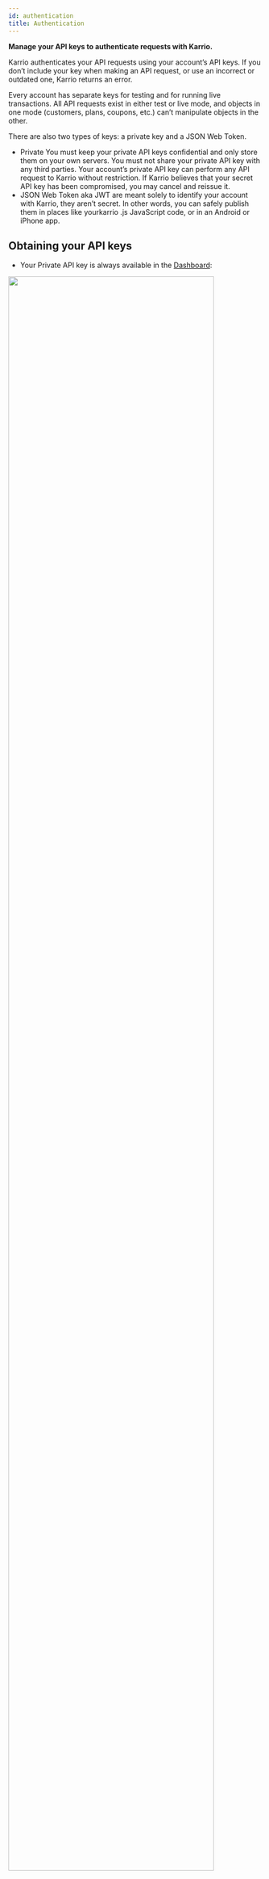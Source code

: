 ```yaml
---
id: authentication
title: Authentication
---
```


**Manage your API keys to authenticate requests with Karrio.**

Karrio authenticates your API requests using your account’s API keys.
If you don’t include your key when making an API request, or use an
incorrect or outdated one, Karrio returns an error.

Every account has separate keys for testing and for running live
transactions. All API requests exist in either test or live mode, and
objects in one mode (customers, plans, coupons, etc.) can’t manipulate
objects in the other.

There are also two types of keys: a private key and a JSON Web Token.

- Private You must keep your private API keys confidential and only
store them on your own servers. You must not share your private API
key with any third parties. Your account’s private API key can perform
any API request to Karrio without restriction. If Karrio believes that
your secret API key has been compromised, you may cancel and reissue it.
- JSON Web Token aka JWT are meant solely to identify your account with
Karrio, they aren’t secret. In other words, you can safely publish them
in places like yourkarrio .js JavaScript code, or in an Android or iPhone app.


## Obtaining your API keys

- Your Private API key is always available in the [Dashboard](app.karrio.io/developers/api):

<img src="/img/assets/api-key.png" width="90%" />


- The JSON Web Token on the other hand are obtained by API request

<div id="tabs">
<Tabs>
<TabItem value="curl" label="cURL">

```shell
curl --request POST \\
  --url http://app.karrio.io/api/token \\
  --header 'Content-Type: application/json' \\
  --data '{
	"email": "admin@example.com",
	"password": "demo"
}'
```

</TabItem>
<TabItem value="js" label="Javascript">

```javascript
const karrio = Karrio('key_...');
const token = await karrio.api.authenticate({
	"email": "admin@example.com",
	"password": "demo",
});
```

</TabItem>
</Tabs>
</div>

Karrio returns an key pair object in response to your API request.

```json
{
  "refresh": "eyJ0eXAiOiJKV1QiLCJhbGciOiJIUzI1NiJ9.eyJ0b2tlbl90eXBlIjoicmVmcmVzaCIsImV4cCI6MTYzNjYxMzY4NSwiaWF0IjoxNjM2MTgxNjg1LCJqdGkiOiIwNjM1ZGQ4NWExMWU0NTNjYTk2ZTk3NDM4ZDBjOTRkMiIsInVzZXJfaWQiOjF9.1MO8ODXIPvEQtTJdiyyFT1UA54hZnLjrVj8a3DEDbbw",
  "access": "eyJ0eXAiOiJKV1QiLCJhbGciOiJIUzI1NiJ9.eyJ0b2tlbl90eXBlIjoiYWNjZXNzIiwiZXhwIjoxNjM2MTgyNTg1LCJpYXQiOjE2MzYxODE2ODUsImp0aSI6ImMyYWI5YTAzNTRkYTRlZTQ5ZjQ1ZDdlMmI4NWQ5ZGZkIiwidXNlcl9pZCI6MX0.X-MA-9Vi_zWJfvMWSaL8dNj7XOy8kPNz16gvbciLCIM"
}
```
